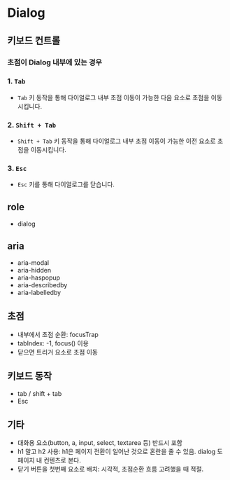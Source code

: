 
<Meta title="Practice/Dialog" />

# Dialog

## 키보드 컨트롤

### 초점이 Dialog 내부에 있는 경우

### 1. `Tab`

- `Tab` 키 동작을 통해 다이얼로그 내부 초점 이동이 가능한 다음 요소로 초점을 이동시킵니다.

### 2. `Shift + Tab`

- `Shift + Tab` 키 동작을 통해 다이얼로그 내부 초점 이동이 가능한 이전 요소로 초점을 이동시킵니다.

### 3. `Esc`

- `Esc` 키를 통해 다이얼로그를 닫습니다.











## role
- dialog

## aria
- aria-modal
- aria-hidden
- aria-haspopup
- aria-describedby
- aria-labelledby

## 초점
- 내부에서 초점 순환: focusTrap
- tabIndex: -1, focus() 이용
- 닫으면 트리거 요소로 초점 이동

## 키보드 동작
- tab / shift + tab
- Esc

## 기타
- 대화용 요소(button, a, input, select, textarea 등) 반드시 포함
- h1 말고 h2 사용: h1은 페이지 전환이 일어난 것으로 혼란을 줄 수 있음.
  dialog 도 페이지 내 컨텐츠로 본다.
- 닫기 버튼을 첫번째 요소로 배치: 시각적, 초점순환 흐름 고려했을 때 적절.
